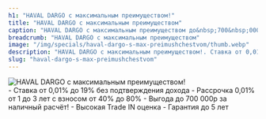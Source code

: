 ```yaml
---
h1: "HAVAL DARGO с максимальным преимуществом!"
title: "HAVAL DARGO с максимальным преимуществом"
caption: "HAVAL DARGO с максимальным преимуществом до&nbsp;700&nbsp;000р!"
breadcrumb: "HAVAL DARGO с максимальным преимуществом"
image: "/img/specials/haval-dargo-s-max-preimushchestvom/thumb.webp"
description: "HAVAL DARGO с максимальным преимуществом!. Ставка от 0,01% до 19% без подтверждения дохода. Рассрочка 0,01% от 1 до 3 лет с взносом от 40% до 80%. Выгода до 700 000р за наличный расчёт!. Высокая Trade IN оценка. Гарантия до 5 лет"
slug: "haval-dargo-s-max-preimushchestvom"
---
```



<picture>
	<source media="(min-width: 942px)" srcset="/img/specials/haval-dargo-s-max-preimushchestvom/banner.webp" />
	<source media="(min-width: 320px)" srcset="/img/specials/haval-dargo-s-max-preimushchestvom/thumb.webp" />
	<img src="/img/specials/haval-dargo-s-max-preimushchestvom/banner.webp" class="w-full mb-10" alt="HAVAL DARGO с максимальным преимуществом!" />
</picture>

<br/>
- Ставка от 0,01% до 19% без подтверждения дохода
- Рассрочка 0,01% от 1 до 3 лет с взносом от 40% до 80%
- Выгода до 700 000р за наличный расчёт!
- Высокая Trade IN оценка
- Гарантия до 5 лет
<br/>

<SpecialSalonsInfo title='Получить предложение' dataTitle='HAVAL DARGO с максимальным преимуществом!' dataFormName="Получить предложение. HAVAL DARGO с максимальным преимуществом!" />